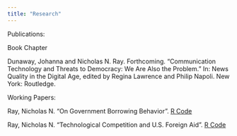 ```yaml
---
title: "Research"
---
```

Publications:

Book Chapter

Dunaway, Johanna and Nicholas N. Ray. Forthcoming. "Communication Technology and Threats to Democracy: We Are Also the Problem." In: News Quality in the Digital Age, edited by Regina Lawrence and Philip Napoli. New York: Routledge.

Working Papers:

Ray, Nicholas N. "On Government Borrowing Behavior". <a href=https://github.com/nnray/On_Government_Borrowing_Behavior-R_Code_and_Data>R Code <i class="fa fa-github fa-lg"></i></a>

Ray, Nicholas N. "Technological Competition and U.S. Foreign Aid". <a href=https://github.com/nnray/Technological_Competition_and_U.S._Foreign_Aid-R_Code_and_Data>R Code <i class="fa fa-github fa-lg"></i></a>